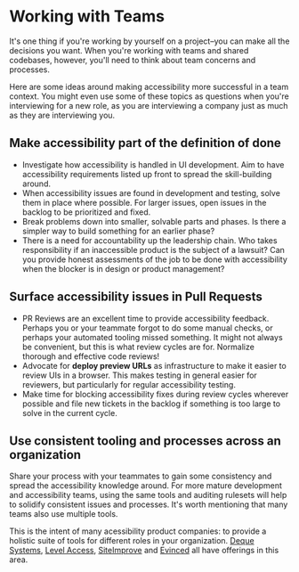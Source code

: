# Working with Teams

It's one thing if you're working by yourself on a project–you can make all the decisions you want. When you're working with teams and shared codebases, however, you'll need to think about team concerns and processes.

Here are some ideas around making accessibility more successful in a team context. You might even use some of these topics as questions when you're interviewing for a new role, as you are interviewing a company just as much as they are interviewing you.

## Make accessibility part of the definition of done

- Investigate how accessibility is handled in UI development. Aim to have accessibility requirements listed up front to spread the skill-building around.
- When accessibility issues are found in development and testing, solve them in place where possible. For larger issues, open issues in the backlog to be prioritized and fixed.
- Break problems down into smaller, solvable parts and phases. Is there a simpler way to build something for an earlier phase?
- There is a need for accountability up the leadership chain. Who takes responsibility if an inaccessible product is the subject of a lawsuit? Can you provide honest assessments of the job to be done with accessibility when the blocker is in design or product management?

## Surface accessibility issues in Pull Requests

- PR Reviews are an excellent time to provide accessibility feedback. Perhaps you or your teammate forgot to do some manual checks, or perhaps your automated tooling missed something. It might not always be convenient, but this is what review cycles are for. Normalize thorough and effective code reviews!
- Advocate for **deploy preview URLs** as infrastructure to make it easier to review UIs in a browser. This makes testing in general easier for reviewers, but particularly for regular accessibility testing.
- Make time for blocking accessibility fixes during review cycles wherever possible and file new tickets in the backlog if something is too large to solve in the current cycle.

## Use consistent tooling and processes across an organization

Share your process with your teammates to gain some consistency and spread the accessibility knowledge around. For more mature development and accessibility teams, using the same tools and auditing rulesets will help to solidify consistent issues and processes. It's worth mentioning that many teams also use multiple tools.

This is the intent of many acessibility product companies: to provide a holistic suite of tools for different roles in your organization. [Deque Systems](https://deque.com), [Level Access](https://levelaccess.com), [SiteImprove](https://siteimprove.com) and [Evinced](https://evinced.com) all have offerings in this area.
